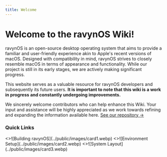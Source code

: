 ```yaml
---
title: Welcome
---
```



# Welcome to the ravynOS Wiki!

ravynOS is an open-source desktop operating system that aims to provide a familiar and user-friendly experience akin to Apple's recent versions of macOS. Designed with compatibility in mind, ravynOS strives to closely resemble macOS in terms of appearance and functionality. While our project is still in its early stages, we are actively making significant progress.

This website serves as a valuable resource for ravynOS developers and subsequently its future users. **It is important to note that this wiki is a work in progress and constantly undergoing improvements.**

We sincerely welcome contributors who can help enhance this Wiki. Your input and assistance will be highly appreciated as we work towards refining and expanding the information available here. [See our repository &#8594;](https://github.com/ravynsoft/wiki)

### Quick Links

<Cards num={3}>
  <Card image arrow title="Building ravynOS locally" href="/building-ravynos/building">
    <>![Building ravynOS](../public/images/card1.webp)</>
  </Card>
  <Card image arrow title="Environment Setup" href="/setting-up-environment/devenv">
    <>![Environment Setup](../public/images/card2.webp)</>
  </Card>
  <Card image arrow title="System Layout" href="/architecture/overview">
    <>![System Layout](../public/images/card3.webp)</>
  </Card>
</Cards>


